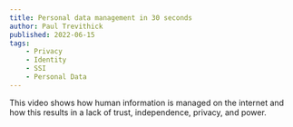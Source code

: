 ```yaml
---
title: Personal data management in 30 seconds
author: Paul Trevithick
published: 2022-06-15
tags: 
    - Privacy
    - Identity
    - SSI
    - Personal Data
---
```


<YouTubeEmbed title="Personal data management" videoCode="E0VKN6zqJp8" />

This video shows how human information is managed on the internet and how this results in a lack of trust, independence, privacy, and power.